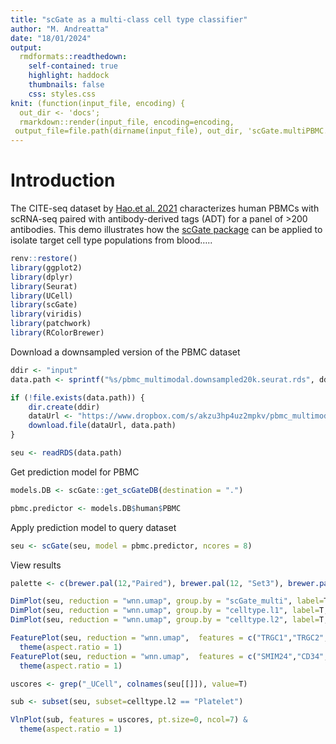 ```yaml
---
title: "scGate as a multi-class cell type classifier"
author: "M. Andreatta"
date: "18/01/2024"
output:
  rmdformats::readthedown:
    self-contained: true
    highlight: haddock
    thumbnails: false
    css: styles.css
knit: (function(input_file, encoding) {
  out_dir <- 'docs';
  rmarkdown::render(input_file, encoding=encoding,
 output_file=file.path(dirname(input_file), out_dir, 'scGate.multiPBMC.html'))})
---
```


# Introduction

The CITE-seq dataset by [Hao.et al. 2021](https://doi.org/10.1016/j.cell.2021.04.048) characterizes human PBMCs with scRNA-seq paired with antibody-derived tags (ADT) for a panel of >200 antibodies. This demo illustrates how the [scGate package](https://github.com/carmonalab/scGate) can be applied to isolate target cell type populations from blood.....

```r
renv::restore()
library(ggplot2)
library(dplyr)
library(Seurat)
library(UCell)
library(scGate)
library(viridis)
library(patchwork)
library(RColorBrewer)
```

Download a downsampled version of the PBMC dataset
```r
ddir <- "input"
data.path <- sprintf("%s/pbmc_multimodal.downsampled20k.seurat.rds", ddir)

if (!file.exists(data.path)) {
    dir.create(ddir)
    dataUrl <- "https://www.dropbox.com/s/akzu3hp4uz2mpkv/pbmc_multimodal.downsampled20k.seurat.rds?dl=1"
    download.file(dataUrl, data.path)
}

seu <- readRDS(data.path)
```

Get prediction model for PBMC
```r
models.DB <- scGate::get_scGateDB(destination = ".")

pbmc.predictor <- models.DB$human$PBMC
```
Apply prediction model to query dataset
```r
seu <- scGate(seu, model = pbmc.predictor, ncores = 8)
```
View results
```r
palette <- c(brewer.pal(12,"Paired"), brewer.pal(12, "Set3"), brewer.pal(8, "Set2"))

DimPlot(seu, reduction = "wnn.umap", group.by = "scGate_multi", label=T, cols = palette) + theme(aspect.ratio = 1)
DimPlot(seu, reduction = "wnn.umap", group.by = "celltype.l1", label=T, cols = palette) + theme(aspect.ratio = 1)
DimPlot(seu, reduction = "wnn.umap", group.by = "celltype.l2", label=T, cols = palette) + NoLegend() + theme(aspect.ratio = 1)
```

```r
FeaturePlot(seu, reduction = "wnn.umap",  features = c("TRGC1","TRGC2","TRDC","TRDV1","TRAC","TRDV3"), ncol=3) &
  theme(aspect.ratio = 1)
FeaturePlot(seu, reduction = "wnn.umap",  features = c("SMIM24","CD34","ITGA2B","PPBP","PF4"), ncol=3) &
  theme(aspect.ratio = 1)
```

```r
uscores <- grep("_UCell", colnames(seu[[]]), value=T)

sub <- subset(seu, subset=celltype.l2 == "Platelet")

VlnPlot(sub, features = uscores, pt.size=0, ncol=7) &
  theme(aspect.ratio = 1)
```


